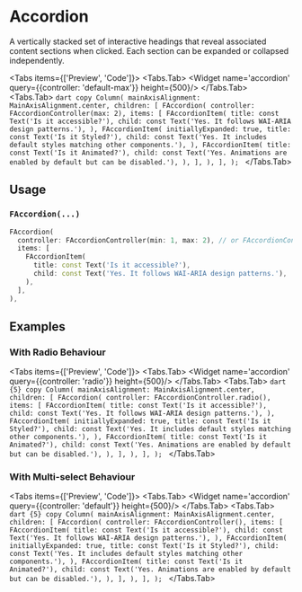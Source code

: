 
# Accordion
A vertically stacked set of interactive headings that reveal associated content sections when clicked. Each section can be expanded or collapsed independently.

<LinkBadgeGroup>
    <LinkBadge label="API Reference" href="https://pub.dev/documentation/forui/latest/forui.widgets.accordion/"/>
</LinkBadgeGroup>

<Tabs items={['Preview', 'Code']}>
    <Tabs.Tab>
        <Widget name='accordion' query={{controller: 'default-max'}} height={500}/>
    </Tabs.Tab>
    <Tabs.Tab>
        ```dart copy
        Column(
          mainAxisAlignment: MainAxisAlignment.center,
          children: [
            FAccordion(
              controller: FAccordionController(max: 2),
              items: [
                FAccordionItem(
                  title: const Text('Is it accessible?'),
                  child: const Text('Yes. It follows WAI-ARIA design patterns.'),
                ),
                FAccordionItem(
                  initiallyExpanded: true,
                  title: const Text('Is it Styled?'),
                  child: const Text('Yes. It includes default styles matching other components.'),
                ),
                FAccordionItem(
                  title: const Text('Is it Animated?'),
                  child: const Text('Yes. Animations are enabled by default but can be disabled.'),
                ),
              ],
            ),
          ],
        );
        ```
    </Tabs.Tab>
</Tabs>

## Usage

### `FAccordion(...)`

```dart copy
FAccordion(
  controller: FAccordionController(min: 1, max: 2), // or FAccordionController.radio()
  items: [
    FAccordionItem(
      title: const Text('Is it accessible?'),
      child: const Text('Yes. It follows WAI-ARIA design patterns.'),
    ),
  ],
),
```

## Examples

### With Radio Behaviour
<Tabs items={['Preview', 'Code']}>
    <Tabs.Tab>
        <Widget name='accordion' query={{controller: 'radio'}} height={500}/>
    </Tabs.Tab>
    <Tabs.Tab>
        ```dart {5} copy
        Column(
          mainAxisAlignment: MainAxisAlignment.center,
          children: [
            FAccordion(
              controller: FAccordionController.radio(),
              items: [
                FAccordionItem(
                  title: const Text('Is it accessible?'),
                  child: const Text('Yes. It follows WAI-ARIA design patterns.'),
                ),
                FAccordionItem(
                  initiallyExpanded: true,
                  title: const Text('Is it Styled?'),
                  child: const Text('Yes. It includes default styles matching other components.'),
                ),
                FAccordionItem(
                  title: const Text('Is it Animated?'),
                  child: const Text('Yes. Animations are enabled by default but can be disabled.'),
                ),
              ],
            ),
          ],
        );
        ```
    </Tabs.Tab>
</Tabs>

### With Multi-select Behaviour
<Tabs items={['Preview', 'Code']}>
    <Tabs.Tab>
        <Widget name='accordion' query={{controller: 'default'}} height={500}/>
    </Tabs.Tab>
    <Tabs.Tab>
        ```dart {5} copy
        Column(
          mainAxisAlignment: MainAxisAlignment.center,
          children: [
            FAccordion(
              controller: FAccordionController(),
              items: [
                FAccordionItem(
                  title: const Text('Is it accessible?'),
                  child: const Text('Yes. It follows WAI-ARIA design patterns.'),
                ),
                FAccordionItem(
                  initiallyExpanded: true,
                  title: const Text('Is it Styled?'),
                  child: const Text('Yes. It includes default styles matching other components.'),
                ),
                FAccordionItem(
                  title: const Text('Is it Animated?'),
                  child: const Text('Yes. Animations are enabled by default but can be disabled.'),
                ),
              ],
            ),
          ],
        );
        ```
    </Tabs.Tab>
</Tabs>